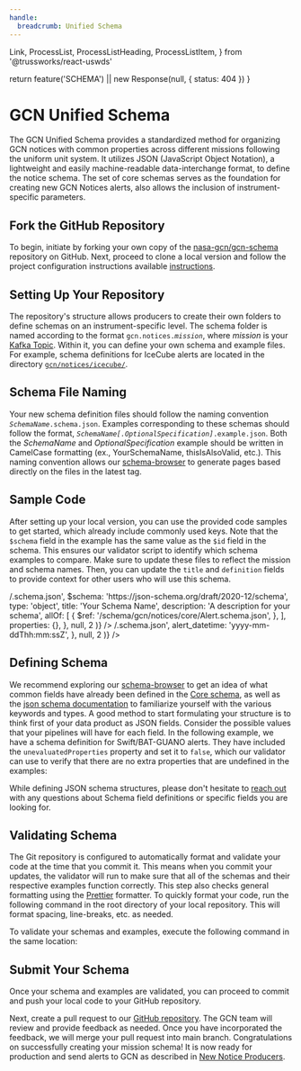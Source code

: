```yaml
---
handle:
  breadcrumb: Unified Schema
---
```


  Link,
  ProcessList,
  ProcessListHeading,
  ProcessListItem,
} from '@trussworks/react-uswds'



  return feature('SCHEMA') || new Response(null, { status: 404 })
}

# GCN Unified Schema

The GCN Unified Schema provides a standardized method for organizing GCN notices with common properties across different missions following the uniform unit system. It utilizes JSON (JavaScript Object Notation), a lightweight and easily machine-readable data-interchange format, to define the notice schema. The set of core schemas serves as the foundation for creating new GCN Notices alerts, also allows the inclusion of instrument-specific parameters.

## Fork the GitHub Repository

To begin, initiate by forking your own copy of the [nasa-gcn/gcn-schema](https://github.com/nasa-gcn/gcn-schema) repository on GitHub. Next, proceed to clone a local version and follow the project configuration instructions available [instructions](https://gcn.nasa.gov/docs/contributing).

## Setting Up Your Repository

The repository's structure allows producers to create their own folders to define schemas on an instrument-specific level. The schema folder is named according to the format <code>gcn.notices.<i>mission</i></code>, where <i>mission</i> is your [Kafka Topic](/docs/notices/producers). Within it, you can define your own schema and example files. For example, schema definitions for IceCube alerts are located in the directory [`gcn/notices/icecube/`](https://github.com/nasa-gcn/gcn-schema/tree/main/gcn/notices/icecube).

## Schema File Naming

Your new schema definition files should follow the naming convention <code><i>SchemaName</i>.schema.json</code>.
Examples corresponding to these schemas should follow the format, <code><i>SchemaName[.OptionalSpecification]</i>.example.json</code>. Both the <i>SchemaName</i> and <i>OptionalSpecification</i> example should be written in CamelCase formatting (ex., YourSchemaName, thisIsAlsoValid, etc.). This naming convention allows our [schema-browser](/docs/schema/stable/gcn) to generate pages based directly on the files in the latest tag.

## Sample Code

After setting up your local version, you can use the provided code samples to get started, which already include commonly used keys. Note that the `$schema` field in the example has the same value as the `$id` field in the schema.
This ensures our validator script to identify which schema examples to compare. Make sure to update these files to reflect the mission and schema names. Then, you can update the `title` and `definition` fields to provide context for other users who will use this schema.

<Tabs>
  <Tab label="Sample.schema.json">
    <Highlight
      language="json"
      code={JSON.stringify(
        {
          $id: 'https://gcn.nasa.gov/schema/main/gcn/notices/<mission>/<schema name>.schema.json',
          $schema: 'https://json-schema.org/draft/2020-12/schema',
          type: 'object',
          title: 'Your Schema Name',
          description: 'A description for your schema',
          allOf: [
            {
              $ref: '/schema/gcn/notices/core/Alert.schema.json',
            },
          ],
          properties: {},
        },
        null,
        2
      )}
    />
  </Tab>
  <Tab label="Sample.example.json">
    <Highlight
      language="json"
      code={JSON.stringify(
        {
          $schema:
            'https://gcn.nasa.gov/schema/main/gcn/notices/<mission>/<schema name>.schema.json',
          alert_datetime: 'yyyy-mm-ddThh:mm:ssZ',
        },
        null,
        2
      )}
    />
  </Tab>
</Tabs>

## Defining Schema

We recommend exploring our [schema-browser](/docs/schema/stable/gcn) to get an idea of what common fields have already been defined in the [Core schema](https://github.com/nasa-gcn/gcn-schema/tree/main/gcn/notices/core), as well as the [json schema documentation](https://www.learnjsonschema.com/) to familiarize yourself with the various keywords and types. A good method to start formulating your structure is to think first of your data product as JSON fields. Consider the possible values that your pipelines will have for each field. In the following example, we have a schema definition for Swift/BAT-GUANO alerts. They have included the `unevaluatedProperties` property and set it to `false`, which our validator can use to verify that there are no extra properties that are undefined in the examples:

<Tabs>
  <Tab label="Alert.schema.json">
    <Highlight
      language="json"
      code={JSON.stringify(
        {
          $id: 'https://gcn.nasa.gov/schema/main/gcn/notices/swift/bat/guano/alert.schema.json',
          $schema: 'https://json-schema.org/draft/2020-12/schema',
          title: 'Swift/BAT-GUANO Alert',
          description:
            'Candidate gamma-ray transient reported from the BAT-GUANO targeted search',
          type: 'object',
          allOf: [
            {
              $ref: '/schema/gcn/notices/core/Alert.schema.json',
            },
            {
              $ref: '/schema/gcn/notices/core/Event.schema.json',
            },
            {
              $ref: '/schema/gcn/notices/core/DateTime.schema.json',
            },
            {
              $ref: '/schema/gcn/notices/core/Localization.schema.json',
            },
            {
              $ref: '/schema/gcn/notices/core/Statistics.schema.json',
            },
            {
              $ref: '/schema/gcn/notices/core/Reporter.schema.json',
            },
            {
              $ref: '/schema/gcn/notices/core/AdditionalInfo.schema.json',
            },
          ],
          properties: {
            $schema: true,
            follow_up_event: {
              type: 'string',
              description:
                'Name or trigger time of the external trigger that launched the search.',
            },
            follow_up_type: {
              type: 'string',
              description:
                'Type of external trigger that launched the search, eg GW, neutrino, etc.',
            },
          },
          unevaluatedProperties: false,
        },
        null,
        2
      )}
    />
  </Tab>
  <Tab label="Alert.example.json">
    <Highlight
      language="json"
      code={JSON.stringify(
        {
          $schema:
            'https://gcn.nasa.gov/schema/main/gcn/notices/swift/bat/guano/alert.schema.json',
          mission: 'Swift',
          instrument: 'BAT-GUANO',
          messenger: 'EM',
          record_number: 1,
          alert_datetime: '2023-01-01T03:24:36.0Z',
          alert_tense: 'current',
          alert_type: 'initial',
          trigger_time: '2022-12-31T21:46:05.13Z',
          rate_snr: 15.8,
          rate_duration: 0.256,
          rate_energy_range: [15, 350],
          classification: { GRB: 1 },
          far: 0.00001,
          follow_up_event: 'Fermi 694215970',
          follow_up_type: 'GRB',
          data_archive_page:
            'https://guano.swift.psu.edu/trigger_report?id=694215995',
          id: ['694215995'],
        },
        null,
        2
      )}
    />
  </Tab>
</Tabs>

While defining JSON schema structures, please don't hesitate to [reach out](https://gcn.nasa.gov/contact) with any
questions about Schema field definitions or specific fields you are looking for.

## Validating Schema

The Git repository is configured to automatically format and validate your code at the time that you commit it. This means when you commit your updates, the validator will run to make sure that all of the schemas and their respective examples function correctly. This step also checks general formatting using the [Prettier](https://prettier.io/) formatter. To quickly format your code, run the following command in the root directory of your local repository. This will format spacing, line-breaks, etc. as needed.


To validate your schemas and examples, execute the following command in the same location:

<Highlight language="sh" code="npm run validate" />

## Submit Your Schema

Once your schema and examples are validated, you can proceed to commit and push your local code to your GitHub repository.

Next, create a pull request to our [GitHub repository](https://github.com/nasa-gcn/gcn-schema). The GCN team will review and provide feedback as needed. Once you have incorporated the feedback, we will merge your pull request into main branch. Congratulations on successfully creating your mission schema! It is now ready for production and send alerts to GCN as described in [New Notice Producers](/docs/notices/producers).
